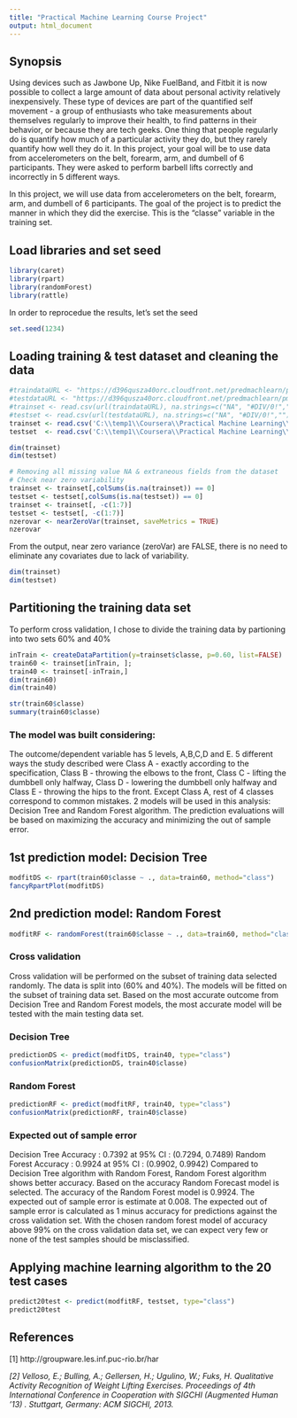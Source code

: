 ```yaml
---
title: "Practical Machine Learning Course Project"
output: html_document
---
```


## **Synopsis**
Using devices such as Jawbone Up, Nike FuelBand, and Fitbit it is now possible to collect a large amount of data about personal activity relatively inexpensively. These type of devices are part of the quantified self movement - a group of enthusiasts who take measurements about themselves regularly to improve their health, to find patterns in their behavior, or because they are tech geeks. One thing that people regularly do is quantify how much of a particular activity they do, but they rarely quantify how well they do it. In this project, your goal will be to use data from accelerometers on the belt, forearm, arm, and dumbell of 6 participants. They were asked to perform barbell lifts correctly and incorrectly in 5 different ways. 

In this project, we will use data from accelerometers on the belt, forearm, arm, and dumbell of 6 participants. The goal of the project is to predict the manner in which they did the exercise.  This is the "classe" variable in the training set. 

## **Load libraries and set seed**
```r
library(caret) 
library(rpart)
library(randomForest)
library(rattle)
```

In order to reprocedue the results, let's set the seed
```r
set.seed(1234)
``` 


## **Loading training & test dataset and cleaning the data**

```r
#traindataURL <- "https://d396qusza40orc.cloudfront.net/predmachlearn/pml-training.csv"
#testdataURL <- "https://d396qusza40orc.cloudfront.net/predmachlearn/pml-testing.csv"
#trainset <- read.csv(url(traindataURL), na.strings=c("NA", "#DIV/0!",""))
#testset <- read.csv(url(testdataURL), na.strings=c("NA", "#DIV/0!",""))
trainset <- read.csv('C:\\temp1\\Coursera\\Practical Machine Learning\\Week4\\Project\\pml-training.csv', na.strings=c("NA", "#DIV/0!",""))
testset  <- read.csv('C:\\temp1\\Coursera\\Practical Machine Learning\\Week4\\Project\\pml-testing.csv', na.strings=c("NA", "#DIV/0!",""))
``` 

```r
dim(trainset)
dim(testset)

# Removing all missing value NA & extraneous fields from the dataset
# Check near zero variability
trainset <- trainset[,colSums(is.na(trainset)) == 0]
testset <- testset[,colSums(is.na(testset)) == 0]
trainset <- trainset[, -c(1:7)]
testset <- testset[, -c(1:7)]
nzerovar <- nearZeroVar(trainset, saveMetrics = TRUE)
nzerovar
``` 
From the output, near zero variance (zeroVar) are FALSE, there is no need to eliminate any covariates due to lack of variability.
```r
dim(trainset)
dim(testset)
```

## **Partitioning the training data set**
To perform cross validation, I chose to divide the training data by partioning into two sets 60% and 40%
```r
inTrain <- createDataPartition(y=trainset$classe, p=0.60, list=FALSE)
train60 <- trainset[inTrain, ];
train40 <- trainset[-inTrain,]
dim(train60)
dim(train40)
```

```r
str(train60$classe)
summary(train60$classe)
```
### The model was built considering:
The outcome/dependent variable has 5 levels, A,B,C,D and E.  5 different ways the study described were
Class A - exactly according to the specification, Class B - throwing the elbows to the front, 
Class C - lifting the dumbbell only halfway, Class D - lowering the dumbbell only halfway and Class E - throwing the hips
to the front.  Except Class A, rest of 4 classes correspond to common mistakes.  2 models will be used
in this analysis: Decision Tree and Random Forest algorithm.  The prediction evaluations will be
based on maximizing the accuracy and minimizing the out of sample error.  

## **1st prediction model: Decision Tree**
```r
modfitDS <- rpart(train60$classe ~ ., data=train60, method="class")
fancyRpartPlot(modfitDS)
```

## **2nd prediction model: Random Forest**
```r
modfitRF <- randomForest(train60$classe ~ ., data=train60, method="class")
```

### **Cross validation**  
Cross validation will be performed on the subset of training data selected randomly.  The data is split into (60% and 40%).
The models will be fitted on the subset of training data set.  Based on the most accurate outcome from Decision Tree and Random Forest models, the most accurate model will be tested with the main testing data set.

### **Decision Tree**
```r
predictionDS <- predict(modfitDS, train40, type="class")
confusionMatrix(predictionDS, train40$classe)
```

### **Random Forest**
```r
predictionRF <- predict(modfitRF, train40, type="class")
confusionMatrix(predictionRF, train40$classe)
```

### Expected out of sample error  
Decision Tree Accuracy : 0.7392 at 95% CI : (0.7294, 0.7489)
Random Forest Accuracy : 0.9924 at 95% CI : (0.9902, 0.9942)
Compared to Decision Tree algorithm with Random Forest, Random Forest algorithm shows better accuracy.  Based on the accuracy Random Forecast model is selected.  The accuracy of the Random Forest model is 0.9924.  The expected out of sample error is estimate at 0.008.  The expected out of sample error is calculated as 1 minus accuracy for predictions against the cross validation set.  With the chosen random forest model of accuracy above 99% on the cross validation data set, we can expect very few or none of the test samples should be misclassified.

## **Applying machine learning algorithm to the 20 test cases**
```r
predict20test <- predict(modfitRF, testset, type="class")
predict20test
```

## References

[1] http://groupware.les.inf.puc-rio.br/har

*[2] Velloso, E.; Bulling, A.; Gellersen, H.; Ugulino, W.; Fuks, H. Qualitative Activity Recognition of Weight Lifting Exercises. Proceedings of 4th International Conference in Cooperation with SIGCHI (Augmented Human '13) . Stuttgart, Germany: ACM SIGCHI, 2013.*
